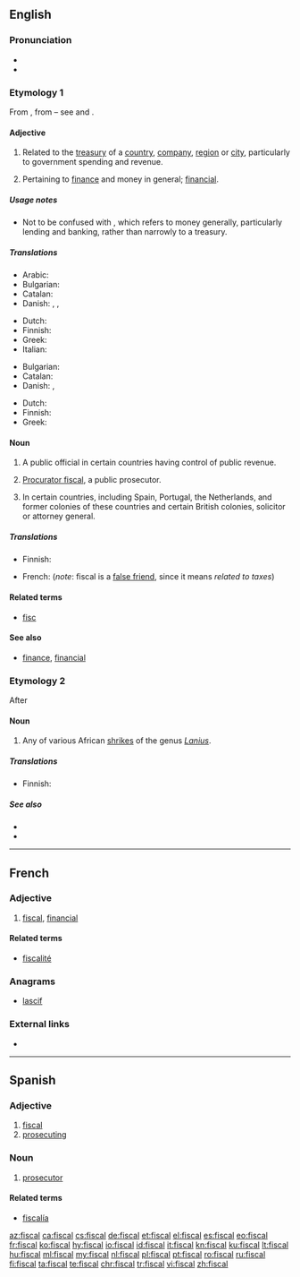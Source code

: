==English==
{{wikipedia}}

===Pronunciation===
* {{IPA|/ˈfɪskəl/|lang=en}}
* {{rhymes|ɪskəl|lang=en}}

===Etymology 1===
From {{etyl|frm|en}} {{term|fiscal|lang=frm}}, from {{etyl|la|en}} {{term|fiscus||treasury|lang=la}} – see {{w|fiscus}} and {{term|fisc}}.

====Adjective====
{{en-adj}}

# Related to the [[treasury]] of a [[country]], [[company]], [[region]] or [[city]], particularly to government spending and revenue.
# {{context|proscribed|lang=en}} Pertaining to [[finance]] and money in general; [[financial]].

=====Usage notes=====
* Not to be confused with {{term|financial}}, which refers to money generally, particularly lending and banking, rather than narrowly to a treasury.

=====Translations=====
{{trans-top|related to the treasury}}
* Arabic: {{t|ar|مَالِيّ}}
* Bulgarian: {{t+|bg|фискален|sc=Cyrl}}
* Catalan: {{t+|ca|fiscal}}
* Danish: {{t|da|fiskal}}, {{t|da|skattemæssig}}, {{t|da|skatte-}}
{{trans-mid}}
* Dutch: {{t+|nl|fiscaal}}
* Finnish: {{t+|fi|fiskaalinen}}
* Greek: {{t+|el|δημοσιονομικός|m|sc=Grek}}
* Italian: {{t+|it|fiscale}}
{{trans-bottom}}

{{trans-top|pertaining to finance in general}}
* Bulgarian: {{t|bg|финансов|sc=Cyrl}}
* Catalan: {{t+|ca|fiscal}}
* Danish: {{t|da|financiel}}, {{t|da|finans-}}
{{trans-mid}}
* Dutch: {{t+|nl|fiscaal}}
* Finnish: {{t+|fi|rahallinen}}
* Greek: {{t+|el|οικονομικός|m|sc=Grek}}
{{trans-bottom}}

====Noun====
{{en-noun}}

# A public official in certain countries having control of public revenue.
# {{context|British|Scottish law|lang=en}} [[procurator fiscal|Procurator fiscal]], a public prosecutor.
# {{context|legal|lang=en}} In certain countries, including Spain, Portugal, the Netherlands, and former colonies of these countries and certain British colonies, solicitor or attorney general.

=====Translations=====
{{trans-top|public official}}
* Finnish: {{t+|fi|viskaali}}
{{trans-mid}}
{{trans-bottom}}
{{checktrans-top}}
{{trans-mid}}
* French: {{t-check|fr|budgétaire}} (''note'': fiscal is a [[false friend]], since it means ''related to taxes'')
{{trans-bottom}}

====Related terms====
* [[fisc]]

====See also====
* [[finance]], [[financial]]

===Etymology 2===
After {{etyl|af|en}} {{term|fiskaal||public official, hangman|lang=af}}

====Noun====
{{en-noun}}

# Any of various African [[shrike]]s of the genus ''[[Lanius]]''.

=====Translations=====
{{trans-top|any of various African shrikes}}
* Finnish: {{t+|fi|lepinkäinen}}
{{trans-mid}}
{{trans-bottom}}

=====See also=====
* {{pedialite|Lanius}}
* {{specieslite|Lanius}}

----

==French==

===Adjective===
{{fr-adj|mp=fiscaux}}

# [[#English|fiscal]], [[financial]]

====Related terms====
* [[fiscalité]]

===Anagrams===
* [[lascif#French|lascif]]

===External links===
* {{R:TLFi}}

----

==Spanish==

===Adjective===
{{es-adj|pl=fiscales}}

# [[#English|fiscal]]
# [[prosecuting]]

===Noun===
{{es-noun|mf|es}}

# {{context|legal|lang=es}} [[prosecutor]]

====Related terms====
* [[fiscalía]]

[[az:fiscal]]
[[ca:fiscal]]
[[cs:fiscal]]
[[de:fiscal]]
[[et:fiscal]]
[[el:fiscal]]
[[es:fiscal]]
[[eo:fiscal]]
[[fr:fiscal]]
[[ko:fiscal]]
[[hy:fiscal]]
[[io:fiscal]]
[[id:fiscal]]
[[it:fiscal]]
[[kn:fiscal]]
[[ku:fiscal]]
[[lt:fiscal]]
[[hu:fiscal]]
[[ml:fiscal]]
[[my:fiscal]]
[[nl:fiscal]]
[[pl:fiscal]]
[[pt:fiscal]]
[[ro:fiscal]]
[[ru:fiscal]]
[[fi:fiscal]]
[[ta:fiscal]]
[[te:fiscal]]
[[chr:fiscal]]
[[tr:fiscal]]
[[vi:fiscal]]
[[zh:fiscal]]
